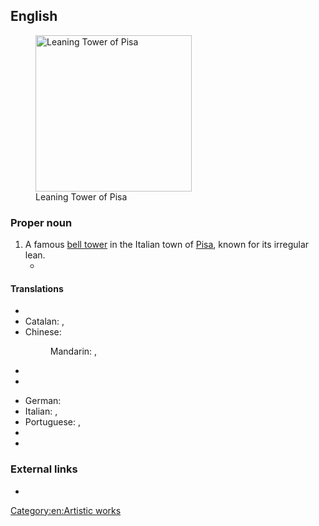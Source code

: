 ==English==
[[File:Leaning Tower of Pisa (1).jpg|thumb|250px|upright|Leaning Tower of Pisa]]

===Proper noun===
{{en-proper noun|sg=[[leaning|Leaning]] [[tower|Tower]] of [[Pisa]]}}

# A famous [[bell tower]] in the Italian town of [[Pisa]], known for its irregular lean.
#* {{quote-news
|year=2012
|date=May 20
|author=Nathan Rabin
|title=TV: Review: THE SIMPSONS (CLASSIC): “Marge Gets A Job” (season 4, episode 7; originally aired 11/05/1992)
|work=The Onion AV Club
|url=http://www.avclub.com/articles/marge-gets-a-job,73723/
|page=
|passage=“Marge Gets A Job” opens with the foundation of the Simpson house tilting perilously to one side, making the family homestead look like the suburban equivalent of the '''Leaning Tower Of Pisa'''. }}

====Translations====
{{trans-top|the tower}}
* {{trreq|Arabic}}
* Catalan: {{t-|ca|Torre de Pisa|f}}, {{t-|ca|Torre inclinada de Pisa|f}}
* Chinese: 
*: Mandarin: {{t|cmn|比薩斜塔|sc=Hani}}, {{t|cmn|比萨斜塔|tr=Bǐsà Xiétǎ|sc=Hani}}
* {{trreq|Finnish}}
* {{trreq|French}}
{{trans-mid}}
* German: {{t-|de|Schiefer Turm von Pisa|m}}
* Italian: {{t-|it|torre pendente di Pisa|f}}, {{t-|it|torre pendente|f}}
* Portuguese: {{t-|pt|Torre de Piza|f}}, {{t-|pt|Torre Pendente de Piza|f}}
* {{trreq|Russian}}
* {{trreq|Spanish}}
{{trans-bottom}}

===External links===
* {{pedia}}

[[Category:en:Artistic works]]